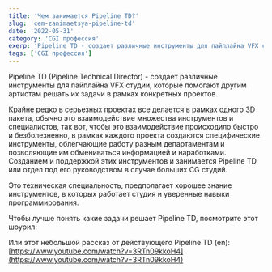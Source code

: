 ```yaml
---
title: 'Чем занимается Pipeline TD?'
slug: 'cem-zanimaetsya-pipeline-td'
date: '2022-05-31'
category: 'CGI профессия'
exerp: 'Pipeline TD - создает различные инструменты для пайплайна VFX студии...'
tags: ['CGI профессия']
---
```

Pipeline TD (Pipeline Technical Director) - создает различные инструменты для пайплайна VFX студии, которые помогают другим артистам решать их задачи в рамках конкретных проектов.


Крайне редко в серьезных проектах все делается в рамках одного 3D пакета, обычно это взаимодействие множества инструментов и специалистов, так вот, чтобы это взаимодействие происходило быстро и безболезненно, в рамках каждого проекта создаются специфические инструменты, облегчающие работу разным департаментам и позволяющие им обмениваться информацией и наработками. Созданием и поддержкой этих инструментов и занимается Pipeline TD или отдел под его руководством в случае больших CG студий.


Это техническая специальность, предполагает хорошее знание инструментов, в которых работает студия и уверенные навыки программирования.


Чтобы лучше понять какие задачи решает Pipeline TD, посмотрите этот шоурил:
<VideoYoutube id="HVxo1AWxvSE" />


Или этот небольшой рассказ от действующего Pipeline TD (en):
[https://www.youtube.com/watch?v=3RTn09kkoH4](https://www.youtube.com/watch?v=3RTn09kkoH4)